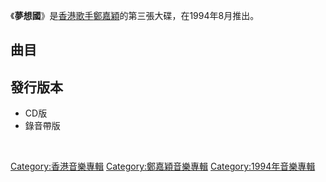 {{Album infobox | <!-- See Wikipedia:WikiProject_Albums -->
|  Name        = 夢想國
|  Type        = [[專輯|專輯]]
|  Artist      = [[鄭嘉穎|鄭嘉穎]]
|  Cover       = 鄭嘉穎 夢想國.jpg
|  Released    = 1994年8月
|  Recorded    = 1994年
|  Genre       = [[粵語流行音樂|粵語流行音樂]]
|  Length      = 45:53
|  Label       = [[寶麗金唱片|寶麗金唱片]]
|  Number      = 
|  Producer    = [[方樹樑|方樹樑]]
|  Last album  = [[飛出戀愛街_(EP)|飛出戀愛街]]<br>（1994年2月）
|  This album  = '''夢想國'''<br>（1994年8月）
|  Next album  = [[失戀心情O-A-O_(EP)|失戀心情O-A-O]]<br>（1994年9月）
}}

《'''夢想國'''》是[[香港|香港]][[歌手|歌手]][[鄭嘉穎|鄭嘉穎]]的第三張大碟，在1994年8月推出。

==曲目==
{{tracklist
| headline = 
| total_length = 45:53
| title_width = 

| all_producer = [[方樹樑|方樹樑]]

| title1 = 夢想國
| note1 = 
| longnote1 = 第三主打歌<br>改編自[[小田和正|小田和正]]的《風の坂道》
| music1 = [[小田和正|小田和正]]
| lyrics1 = [[張美賢|張美賢]]
| arranger1 = [[郭小霖|郭小霖]]
| extra1 = 
| length1 = 4:14

| title2 = 失戀心情O-A-O
| note2 = 
| longnote2 = 第一主打歌<br>改編自[[Selfish|Selfish]]的《O-A-O（Dear My Love）》<br>國語版本為[[張克帆|張克帆]]的《野風》 
| music2 = [[大坪直樹|大坪直樹]]
| lyrics2 = [[劉卓輝|劉卓輝]]
| arranger2 = [[雷頌德|雷頌德]]
| extra2 = 
| length2 = 4:45

| title3 = 分開方知這是愛
| note3 = 
| longnote3 = 第二主打歌<br>改編自[[陳潔儀_(新加坡)|陳潔儀]]的《不要》<br>依據郭峰演唱的版本改編
| music3 = [[郭峰_(歌手)|郭峰]]
| lyrics3 = [[潘源良|潘源良]]
| arranger3 = [[方樹樑|方樹樑]]
| extra3 = 
| length3 = 4:49

| title4 = 其實我只暗戀你
| note4 = 
| longnote4 = 改編自松田博幸的《いつでもFace To Face》 
| music4 = [[松田博幸|松田博幸]]
| lyrics4 = 劉卓輝
| arranger4 = 方樹樑
| extra4 = 
| length4 = 4:45

| title5 = 愛你多一點
| note5 = 
| longnote5 = 
| music5 = [[林慕德|林慕德]]
| lyrics5 = 張美賢
| arranger5 = 林慕德
| extra5 = 
| length5 = 4:20

| title6 = 只有想你才開心
| note6 = 
| longnote6 =改編自[[潘光前|潘光前]]的《久久才見到你的好》 
| music6 = [[梁文福|梁文福]]
| lyrics6 = 張美賢
| arranger6 = 方樹樑
| extra6 = 
| length6 = 4:41

| title7 = 冰冷的夏季
| note7 = 
| longnote7 = 改編自[[Stardust_Revue|Stardust Revue]]的《想い出にたりない》
| music7 = [[根本要|根本要]]
| lyrics7 = [[向雪懷|向雪懷]]
| arranger7 = 方樹樑
| extra7 = 
| length7 = 4:23

| title8 = 衝動戀火
| note8 = 
| longnote8 = 
| music8 = [[楊振龍|楊振龍]]
| lyrics8 = [[潘偉源|潘偉源]]
| arranger8 = 楊振龍<br>[[譚國政|譚國政]]<br>[[Patrick_Delay|Patrick Delay]]
| extra8 = 
| length8 = 4:33

| title9 = 愛在無限量的光陰
| note9 = 
| longnote9 = 改編自[[中西保志|中西保志]]的《2nd Time》
| music9 = [[松本俊明|松本俊明]]
| lyrics9 = [[周禮茂|周禮茂]]
| arranger9 = [[張兆鴻|張兆鴻]]
| extra9 = 
| length9 = 5:09

| title10 = 在你需要我時
| note10 = 
| longnote10 = 改編自Stardust Revue的《カーニバルの夜》
| music10 = 根本要
| lyrics10 = 向雪懷
| arranger10 = [[陳國平|陳國平]]
| extra10 = 
| length10 = 4:14
}}

==發行版本==
*CD版
*錄音帶版

<br>
{{references}}
{{鄭嘉穎}}
[[Category:香港音樂專輯|Category:香港音樂專輯]]
[[Category:鄭嘉穎音樂專輯|Category:鄭嘉穎音樂專輯]]
[[Category:1994年音樂專輯|Category:1994年音樂專輯]]